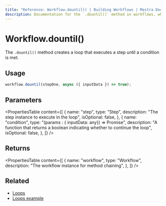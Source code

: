 ```yaml
---
title: "Reference: Workflow.dountil() | Building Workflows | Mastra Docs"
description: Documentation for the `.dountil()` method in workflows, which creates a loop that executes a step until a condition is met.
---
```


# Workflow.dountil()

The `.dountil()` method creates a loop that executes a step until a condition is met.

## Usage

```typescript
workflow.dountil(stepOne, async ({ inputData }) => true);
```

## Parameters

<PropertiesTable
  content={[
    {
      name: "step",
      type: "Step",
      description: "The step instance to execute in the loop",
      isOptional: false,
    },
    {
      name: "condition",
      type: "(params : { inputData: any}) => Promise<boolean>",
      description:
        "A function that returns a boolean indicating whether to continue the loop",
      isOptional: false,
    },
  ]}
/>

## Returns

<PropertiesTable
  content={[
    {
      name: "workflow",
      type: "Workflow",
      description: "The workflow instance for method chaining",
    },
  ]}
/>

## Related

- [Loops](../../docs/workflows/control-flow.mdx#loops)
- [Loops example](../../examples/workflows/control-flow.mdx)
